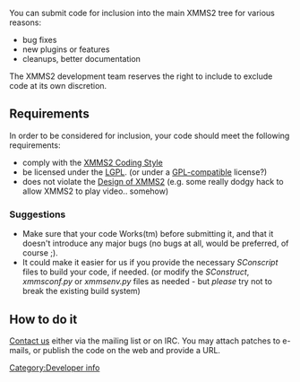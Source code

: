 {{Navbar}}

You can submit code for inclusion into the main XMMS2 tree for various reasons:

* bug fixes
* new plugins or features
* cleanups, better documentation

The XMMS2 development team reserves the right to include to exclude code at its own discretion.

== Requirements ==
In order to be considered for inclusion, your code should meet the following requirements:

* comply with the [[XMMS2 Coding Style]]
* be licensed under the [http://www.gnu.org/copyleft/lesser.html LGPL]. (or under a [http://www.gnu.org/philosophy/license-list.html#GPLCompatibleLicenses GPL-compatible] license?)
* does not violate the [[Design of XMMS2]] (e.g. some really dodgy hack to allow XMMS2 to play video.. somehow)

=== Suggestions ===

* Make sure that your code Works(tm) before submitting it, and that it doesn't introduce any major bugs (no bugs at all, would be preferred, of course ;).
* It could make it easier for us if you provide the necessary ''SConscript'' files to build your code, if needed. (or modify the ''SConstruct'', ''xmmsconf.py'' or ''xmmsenv.py'' files as needed - but ''please'' try not to break the existing build system)

== How to do it ==
[[About#Contact_info | Contact us]] either via the mailing list or on IRC. You may attach patches to e-mails, or publish the code on the web and provide a URL.

[[Category:Developer info]]
